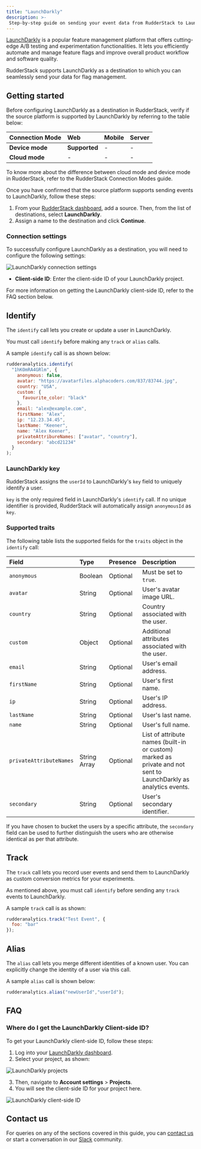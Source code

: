 ```yaml
---
title: "LaunchDarkly"
description: >-
 Step-by-step guide on sending your event data from RudderStack to LaunchDarkly.
---
```


[LaunchDarkly](https://launchdarkly.com/) is a popular feature management platform that offers cutting-edge A/B testing and experimentation functionalities. It lets you efficiently automate and manage feature flags and improve overall product workflow and software quality.

RudderStack supports LaunchDarkly as a destination to which you can seamlessly send your data for flag management.

## Getting started

Before configuring LaunchDarkly as a destination in RudderStack, verify if the source platform is supported by LaunchDarkly by referring to the table below:

| Connection Mode     | Web           | Mobile                 | Server        |
| :------------------ | :------------ | :--------------------- | :-------------|
| **Device mode**     | **Supported**             | -                      | -            |
| **Cloud mode**      | - | -          | - |

<div class="infoBlock">
To know more about the difference between cloud mode and device mode in RudderStack, refer to the <Link to="/tmp-destinations/rudderstack-connection-modes/">RudderStack Connection Modes</Link> guide.
</div>

Once you have confirmed that the source platform supports sending events to LaunchDarkly, follow these steps:

1. From your [RudderStack dashboard](https://app.rudderstack.com/), add a source. Then, from the list of destinations, select **LaunchDarkly**.
2. Assign a name to the destination and click **Continue**.

### Connection settings

To successfully configure LaunchDarkly as a destination, you will need to configure the following settings:

<img src="../../assets/event-stream-destinations/launchdarkly-connection-settings.png" alt="LaunchDarkly connection settings" />

* **Client-side ID**: Enter the client-side ID of your LaunchDarkly project.

<div class="infoBlock">
For more information on getting the LaunchDarkly client-side ID, refer to the <Link to="#faq">FAQ</Link> section below.
</div>

## Identify

The <Link to="/event-spec/standard-events/identify/">`identify`</Link> call lets you create or update a user in LaunchDarkly.

<div class="warningBlock">
You must call <code class="inline-code">identify</code> before making any <code class="inline-code">track</code> or <code class="inline-code">alias</code> calls.
</div>

A sample `identify` call is as shown below:

```javascript
rudderanalytics.identify(
  "1hKOmRA4GRlm", {
    anonymous: false,
    avatar: "https://avatarfiles.alphacoders.com/837/83744.jpg",
    country: "USA",
    custom: {
      favourite_color: "black"
    },
    email: "alex@example.com",
    firstName: "Alex",
    ip: "12.23.34.45",
    lastName: "Keener",
    name: "Alex Keener",
    privateAttribureNames: ["avatar", "country"],
    secondary: "abcd21234"
  }
);
```

### LaunchDarkly key

RudderStack assigns the `userId` to LaunchDarkly's `key` field to uniquely identify a user.

<div class="infoBlock">

<code class="inline-code">key</code> is the only required field in LaunchDarkly's <code class="inline-code">identify</code> call. If no unique identifier is provided, RudderStack will automatically assign <code class="inline-code">anonymousId</code> as <code class="inline-code">key</code>.
</div>

### Supported traits

The following table lists the supported fields for the `traits` object in the `identify` call:

| Field | Type | Presence | Description | 
|:------|:-----|:---------|:-------------|
| `anonymous`    | Boolean | Optional | Must be set to `true`.  |
| `avatar` | String | Optional | User's avatar image URL. |
| `country` | String | Optional | Country associated with the user. |
| `custom` | Object | Optional | Additional attributes associated with the user. |
| `email` | String | Optional | User's email address. |
| `firstName` | String | Optional | User's first name. |
| `ip` | String | Optional | User's IP address. |
| `lastName` | String | Optional | User's last name. |
| `name` | String | Optional | User's full name. |
| `privateAttributeNames` | String Array | Optional | List of attribute names (built-in or custom) marked as private and not sent to LaunchDarkly as analytics events. |
| `secondary` | String | Optional | User's secondary identifier. |

<div class="infoBlock">
If you have chosen to bucket the users by a specific attribute, the <code class="inline-code">secondary</code> field can be used to further distinguish the users who are otherwise identical as per that attribute. 
</div>

## Track

The <Link to="/event-spec/standard-events/track/">`track`</Link> call lets you record user events and send them to LaunchDarkly as custom conversion metrics for your experiments.

<div class="warningBlock">
As mentioned above, you must call <code class="inline-code">identify</code> before sending any <code class="inline-code">track</code> events to LaunchDarkly.
</div>

A sample `track` call is as shown:

```javascript
rudderanalytics.track("Test Event", {
  foo: "bar"
});
```

## Alias

The <Link to="/event-spec/standard-events/alias/">`alias`</Link> call lets you merge different identities of a known user. You can explicitly change the identity of a user via this call.

A sample `alias` call is shown below:

```javascript
rudderanalytics.alias("newUserId","userId");
```

## FAQ

### Where do I get the LaunchDarkly Client-side ID?

To get your LaunchDarkly client-side ID, follow these steps:

1. Log into your [LaunchDarkly dashboard](https://app.launchdarkly.com/).
2. Select your project, as shown:

<img src="../../assets/event-stream-destinations/launchdarkly-projects.png" alt="LaunchDarkly projects" />

3. Then, navigate to **Account settings** > **Projects**.
4. You will see the client-side ID for your project here.

<img src="../../assets/event-stream-destinations/launchdarkly-clientsideID.png" alt="LaunchDarkly client-side ID" />

## Contact us

For queries on any of the sections covered in this guide, you can [contact us](mailto:%20docs@rudderstack.com) or start a conversation in our [Slack](https://rudderstack.com/join-rudderstack-slack-community) community.
